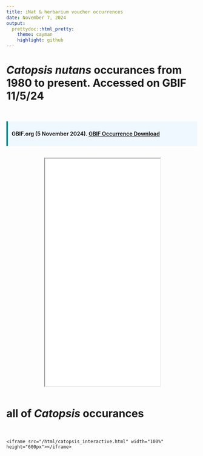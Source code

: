 ```yaml
---
title: iNat & herbarium voucher occurrences
date: November 7, 2024
output: 
  prettydoc::html_pretty:
    theme: cayman
    highlight: github
---
```



# <i>Catopsis nutans</i> occurances from 1980 to present. Accessed on GBIF 11/5/24 

<br>

<div style="padding: 10px; background-color: #f0f8ff; border-left: 4px solid #008080;">
  <strong>GBIF.org (5 November 2024). <a href="https://doi.org/10.15468/dl.ryeqr9" target="_blank">GBIF Occurrence Download</a></strong>
</div>
 <br>
<div style="display: flex; justify-content: center;">
   <iframe src="/html/nutans_herb_inat.html" width="100%" height="600px"></iframe>
</div>

# all of <I>Catopsis</i> occurances
</div>
 <br>
<div style="display: flex; justify-content: center;">
    <iframe src="/html/catopsis_interactive.html" width="100%" height="600px"></iframe>
</div>
